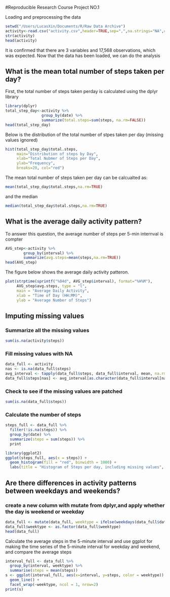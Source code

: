 #Reproducible Research Course Project NO.1 

Loading and preprocessing the data 
```r
setwd("/Users/LucasXin/Documents/R/Raw Data Archive")
activity<-read.csv("activity.csv",header=TRUE,sep=",",na.strings="NA",colClasses=c(date="Date"))
str(activity)
head(activity)
```

It is confirmed that there are 3 variables and 17,568 observations, which was expected. Now that the data has been loaded, we can do the analysis

## What is the mean total number of steps taken per day? 
First, the total number of steps taken perday is calculated using the dplyr library
```r
library(dplyr)
total_step_day<-activity %>% 
                group_by(date) %>%
                summarize(total.steps=sum(steps, na.rm=FALSE))
head(total_step_day)
```

Below is the distribution of the total number of stpes taken per day (missing values ignored)
```r
hist(total_step_day$total.steps,
     main="Distribution of steps by Day",
     xlab="Total Nubmer of Steps per Day",
     ylab="Frequency",
     breaks=20, col="red")
```
The mean total number of steps taken per day can be calcualted as: 
```r
mean(total_step_day$total.steps,na.rm=TRUE)
```
and the median 
```r
median(total_step_day$total.steps,na.rm=TRUE)
```

## What is the average daily activity pattern? 
To answer this question, the average number of steps per 5-min internval is compter 
```r
AVG_step<-activity %>%
        group_by(interval) %>%
        summarize(avg.steps=mean(steps,na.rm=TRUE))
head(AVG_step)
```
The figure below shows the average daily activity patteron.
```r
plot(strptime(sprintf("%04d", AVG_step$interval), format="%H%M"),
     AVG_step$avg.steps, type = "l", 
     main = "Average Daily Activity", 
     xlab = "Time of Day (HH:MM)", 
     ylab = "Average Number of Steps")
```
## Imputing missing values
### Summarize all the missing values
```r
sum(is.na(activity$steps))
```
### Fill missing values with NA
```r
data_full <- activity
nas <- is.na(data_full$steps)
avg_interval <- tapply(data_full$steps, data_full$interval, mean, na.rm=TRUE, simplify=TRUE)
data_full$steps[nas] <- avg_interval[as.character(data_full$interval[nas])]
```
### Check to see if the missing values are patched
```r
sum(is.na(data_full$steps))
```
### Calculate the number of steps 
```r
steps_full <- data_full %>%
  filter(!is.na(steps)) %>%
  group_by(date) %>%
  summarize(steps = sum(steps)) %>%
  print

library(ggplot2)
ggplot(steps_full, aes(x = steps)) +
  geom_histogram(fill = "red", binwidth = 1000) +
  labs(title = "Histogram of Steps per day, including missing values", x = "Steps per day", y = "Frequency")
```

## Are there differences in activity patterns between weekdays and weekends?

### create a new column with mutate from dplyr,and apply whether the day is weekend or weekday
```r
data_full <- mutate(data_full, weektype = ifelse(weekdays(data_full$date) == "Saturday" | weekdays(data_full$date) == "Sunday", "weekend", "weekday"))
data_full$weektype <- as.factor(data_full$weektype)
head(data_full)
```
Calculate the average steps in the 5-minute interval and use ggplot for making the time series of the 5-minute interval for weekday and weekend, and compare the average steps
```r
interval_full <- data_full %>%
  group_by(interval, weektype) %>%
  summarise(steps = mean(steps))
s <- ggplot(interval_full, aes(x=interval, y=steps, color = weektype)) +
  geom_line() +
  facet_wrap(~weektype, ncol = 1, nrow=2)
print(s)
```